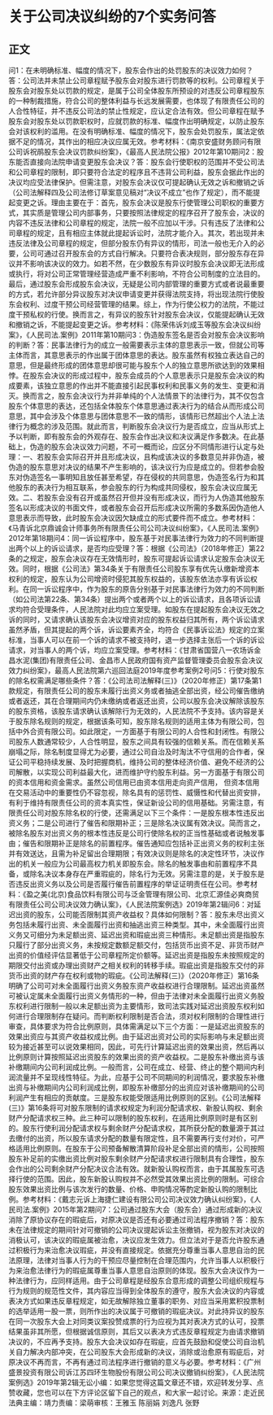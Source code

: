 # 关于公司决议纠纷的7个实务问答
## 正文
问1：在未明确标准、幅度的情况下，股东会作出的处罚股东的决议效力如何？答：公司法并未禁止公司章程赋予股东会对股东进行罚款等的权利。公司章程关于股东会对股东处以罚款的规定，是属于公司全体股东所预设的对违反公司章程股东的一种制裁措施，符合公司的整体利益与长远发展需要，也体现了有限责任公司的人合性特征，并不违反公司法的禁止性规定，应认定合法有效。但公司章程在赋予股东会对股东处以罚款职权时，应就罚款的标准、幅度作出明确规定，以防止股东会对该权利的滥用。在没有明确标准、幅度的情况下，股东会处罚股东，属法定依据不足的情况，其作出的相应决议应属无效。参考材料：《南京安盛财务顾问有限公司诉祝鹃股东会决议罚款纠纷案》，《最高人民法院公报》2012年第10期问2：股东能否直接向法院申请变更股东会决议？答：股东会行使职权的范围并不受公司法和公司章程的限制，即只要符合法定的程序且不违背公司利益，股东会据此作出的决议均应受法律保护。但需注意，对股东会决议仅可提起确认无效之诉和撤销之诉（公司法解释四及公司法修订草案意见稿对“决议不成立”也作了规定），而不能提起变更之诉。理由主要在于：首先，股东会决议是股东行使管理公司职权的重要方式，其实质是管理公司内部事务，只要按照法律规定的程序召开了股东会，决议的内容不违反法律和公司章程的规定，法院一般不应加以干涉。只有违反了法律和公司章程的规定，且有相应主体就此提起诉讼时，法院才能介入。其次，若出现并未违反法律及公司章程的规定，但部分股东仍有异议的情形，司法一般也无介入的必要，公司可通过召开股东会的方式自行解决。只要符合表决规则，部分股东存在异议并不影响该决议的效力。如若不然，在少数股东有异议时股东会决议即无法形成或执行，将对公司正常管理经营造成严重不利影响，不符合公司制度的立法目的。最后，通过股东会形成股东会决议，无疑是公司内部管理的重要方式或者说最重要的方式，若允许部分异议股东对决议申请变更并获得法院支持，将出现法院行使股东会权利、过度干预公司经营管理的结果。综上，作为行使公权力的法院，不能过度干预私权的行使。换而言之，有异议的股东针对股东会决议，仅能提起确认无效和撤销之诉，不能提起变更之诉。参考材料：《陈荣伟诉刘成玉等股东会决议纠纷案》，《人民司法.案例》2011年第10期问3：伪造股东签名是否会对股东会决议影响的判断？答：民事法律行为的成立一般需要表示主体的意思表示一致，但就公司等主体而言，其意思表示的作出属于团体意思的表达。股东虽然有权独立表达自己的意思，但是最终形成的团体意思却很可能与股东个人的独立意思所欲达到的效果相悖。在股东会决议的形成过程中，股东会成员的个人意思表示只是股东会决议的构成要素，该独立意思的作出并不能直接引起民事权利和民事义务的发生、变更和消灭。换而言之，股东会决议行为并非单纯的个人法情景下的法律行为，其不仅包含股东个体意思的表达，还包括全体股东个体意思通过表决行为的结合从而形成公司意思，其中会涉及个体意思与团体意思不一致的情形，该情形已然超出个人法上法律行为概念的涉及范围。就此而言，判断股东会决议行为是否成立，应当从形式上予以判断，即有股东会的外观存在、股东会作出决议和决议满足作多数决。在此基础上，伪造的股东会决议效力问题，不可一概而论，应区分不同情形进行认定与处理：一、若股东会实际召开并且形成决议，且构成该决议的多数意见并非伪造，被伪造的股东意思对决议的结果不产生影响的，该决议行为应是成立的。但若参会股东对伪造签名一事明知且放任甚至希望，存在侵权的共同意思，伪造签名行为和其他股东的表决行为相互联系，参会股东的行为构成共同侵权，股东会决议应属无效。二、若股东会没有召开或虽然召开但并没有形成决议，而行为人伪造其他股东签名以形成决议的书面文件，或者股东会召开后形成决议所需的多数系因伪造他人意思表示而导致，此时股东会决议因欠缺成立的形式要件而不成立。参考材料：《马青诉北京鼎诚会计师事务所有限责任公司公司决议纠纷案》，《人民司法.案例》2012年第18期问4：同一诉讼程序中，股东基于对民事法律行为效力的不同判断提出两个以上的诉讼请求，是否均应受理？答：根据《公司法》（2018年修正）第22条的之规定，股东会决议存在无效情形时，股东可提起诉讼请求认定股东会决议无效。同时，根据《公司法》第34条关于有限责任公司股东享有优先认缴新增资本权利的规定，股东认为公司增资时侵犯其股东权益的，该股东依法亦享有诉讼权利。在同一诉讼程序中，作为股东的原告分别基于对民事法律行为效力的不同判断（如公司法第22条、第34条）提出两个或者两个以上的诉讼请求，且各项诉讼请求均符合受理条件，人民法院对此均应立案受理。如股东在提起股东会决议无效之诉的同时，又请求确认该股东会决议增资对应的股东权益归其所有，两个诉讼请求虽然矛盾，但其提起的两个诉，诉讼要素齐全，均符合《民事诉讼法》规定的立案标准，当事人可以在前一个诉的请求不被支持时，退一步选择主张后一个诉的诉讼请求，对当事人的两个诉，均应立案受理。参考材料：《甘肃省国营八一农场诉金昌水泥(集团)有限责任公司、金昌市人民政府国有资产监督管理委员会股东会决议效力纠纷案》，最高人民法院第六巡回法庭2019年度参考案例2号问5：行使对股东的除名权需满足哪些条件？答：《公司法司法解释(三)》（2020年修正）第17条第1款规定，有限责任公司的股东未履行出资义务或者抽逃全部出资，经公司催告缴纳或者返还，其在合理期间内仍未缴纳或者返还出资，公司以股东会决议解除该股东的股东资格，该股东请求确认该解除行为无效的，人民法院不予支持。该内容是关于股东除名规则的规定，根据该条可知，股东除名规则的适用主体为有限公司，包括中外合资有限公司。如此限定，一方面基于有限公司的人合性和封闭性。有限公司股东人数通常较少，人合性明显，股东之间具有较强的信赖关系。而在信赖关系崩塌之际，除名制度显得尤为必要，通过公司自治及时淘汰不守信用的合作者，保证公司平稳持续发展、及时把握商机，维持公司的整体经济价值、避免不经济的公司解散，以实现公司利益最大化，进而维护守约股东利益。另一方面基于有限公司的资本信用和资金需求。虽然公司信用已由资本信用走向资产信用， 但资本信用在交易活动中的重要性仍不容忽视，除名具有的惩罚性、威慑性和代替出资安排，有利于维持有限责任公司的资本真实性，保证新设公司的信用基础。另需注意，有限责任公司对股东除名权的行使，还需满足以下三个条件：一是股东根本性违反出资义务；二是公司进行了催告和限期补正；三是除名决议属有效决议。简而言之，被除名股东对出资义务的根本性违反是公司行使除名权的正当性基础或者说触发事由；催告和限期补正是除名的前置程序。催告通知应包括补正出资义务的权利主张并有效送达，且需为补足留出合理期限；有效决议则是除名的决定性环节，决议作出的机关一般应为公司最高权力机关即股东会。除名的触发事由和前置程序不具备，或除名决议本身存在严重瑕疵的，除名行为无效。另需注意的是，关于股东是否违反出资义务以及公司是否履行催告前置程序的举证证明责任在公司。参考材料：《盈之美(北京)食品饮料有限公司与泛金管理有限公司、北京汇源佳必爽商贸有限责任公司公司决议效力确认案》，《人民法院案例选》2019年第2辑问6：对延迟出资的股东，公司能否限制其资产收益权？具体如何限制？答：股东未尽出资义务包括未履行出资、未全面履行出资和抽逃出资三种类型。其中，未全面履行出资义务又可细分为未足额出资、延迟出资和瑕疵出资三种情形。未足额出资是指股东只履行了部分出资义务，未按规定数额足额交付，包括货币出资不足、非货币财产出资的价值经评估显著低于公司章程所定价额等。延迟出资是指股东未按照规定的期限交付出资或办理出资财产之相关权利的转移手续。瑕疵出资是指股东交付的非货币出资的财产存在权利或物的瑕疵。《公司法解释(三)》（2020年修正）第16条明确了公司可对未全面履行出资义务股东资产收益权进行合理限制。延迟出资虽然可被认定属未全面履行出资义务情形的一种，但由于法律对未全面履行出资义务股东权利进行限制一般以未足额出资为主要情形，致司法实践对延迟出资股东权利如何进行合理限制存在疑问。而判断权利限制是否合法，须对权利限制的合理性进行审查，具体要求为符合比例原则，具体需满足以下三个方面：一是延迟出资股东的效果出资应与其资产收益权成比例。由于延迟出资对公司的实际影响与未足额出资较为接近甚至可以说效果相同，因此，可先行计算延迟出资的效果出资，然后再以比例原则计算按照延迟出资股东的效果出资的资产收益权。二是股东补缴出资与该补缴期间内公司利润成比例。一般而言，公司在成立、经营、终止的整个期间内利润流量并不呈现线性特征。为此，应基于公司不同期间的利润情况，要求股东补缴出资与补缴期间内公司利润成比例，即股东补缴部分的出资应对该补缴期间的公司利润产生有相应的贡献度。三是股东权能受限适用比例原则的区别。《公司法解释(三)》第16条将可对股东限制的请求权规定为利润分配请求权、新股认购权、剩余财产分配请求权三种。此三种可以限制的股东权利，在适用比例原则时是有区别的。股东行使利润分配请求权与剩余财产分配请求权，其所获分配的数量源于其过去缴付的出资，所以股东请求分配的数量有限定性，且不需要再行支付对价，可严格适用比例原则。在股东于公司预备解散清算阶段补足全部出资的情形，公司按照股东补足前的实缴出资比例对股东剩余财产分配请求权进行限制具有合理性，股东会作出的公司剩余财产分配决议合法有效。就新股认购权而言，由于其属股东可选择行使的范围。因此，股东新股认购权并不必然受其效果出资比例的限制。可综合股东效果出资比例与该次发行的数量、价格、申购情况等酌定新股认购的限制比例。参考材料：《戴志元诉上海捷仁建设有限公司公司决议效力确认纠纷案》，《人民司法.案例》2015年第2期问7：公司通过股东大会（股东会）通过形成新的决议消除了原协议存在的瑕疵后，对原决议是否还有必要通过司法程序撤销？答：股东未在法律规定的期间针对可撤销的公司决议提起诉讼主张撤销，视为股东对决议的消极认可，该决议的瑕疵属被治愈，决议应发生效力。但立法对于是否允许股东通过积极行为来治愈决议瑕疵，并没有直接规定。依据充分尊重当事人意思自治的民法原理，法律对当事人行为的干预应尽量控制在合理范围内，允许当事人以积极行为来治愈法律行为的瑕疵属尊重当事人意思自治原则的体现。股东大会决议作为一种法律行为，应同样适用。由于公司章程是经股东合意形成的调整公司组织规程与行为规则的规范性文件，其内容应当得到全体股东的遵守，股东大会决议的内容或表决方式如果违反章程规定，如无故解除独立董事的职务、对应当采用累积投票制的选举适用一股一票，则所作出的决议属于可撤销的瑕疵决议。对此持异议的股东在同一次股东大会上对同类议案投赞成票的行为应视为其对表决方式的认可，投票结果虽非其所愿，但根据诚信原则，其后又以表决方式违反章程规定为由请求撤销决议的，不应再予支持。股东大会决议如存在瑕疵，应首先鼓励和促使公司自治机关自力解决内部冲突，在公司股东大会形成新的决议，消除或治愈原有瑕疵后，对原决议不再而言，不再有通过司法程序进行撤销的意义与必要。参考材料：《广州盛景投资有限公司诉江苏四环生物股份有限公司公司决议撤销纠纷案》，《人民法院案例选》2019年第2辑无讼小编：如果您觉得这篇文章还不错，欢迎转发分享、点赞收藏，您也可以在下方评论区留下自己的观点，和大家一起讨论。来源：走近民法典主编：靖力责编：梁萌审核：王雅玉 陈丽娟 刘逸凡 张野